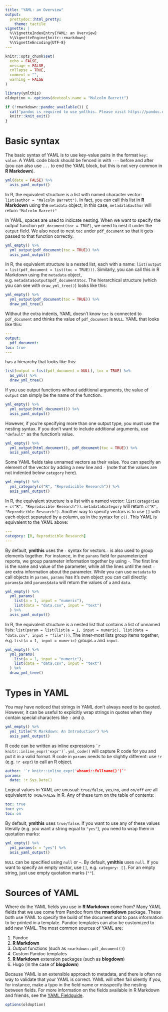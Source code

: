 ```yaml
---
title: "YAML: an Overview"
output:
  prettydoc::html_pretty:
    theme: tactile
vignette: |
  %\VignetteIndexEntry{YAML: an Overview}
  %\VignetteEngine{knitr::rmarkdown} 
  %\VignetteEncoding{UTF-8}
---
```


```r
knitr::opts_chunk$set(
  echo = FALSE,
  message = FALSE,
  collapse = TRUE,
  comment = "", 
  warning = FALSE
)
```

```r
library(ymlthis)
oldoption <- options(devtools.name = "Malcolm Barrett")
```

```r
if (!rmarkdown::pandoc_available()) {
  cat("pandoc is required to use ymlthis. Please visit https://pandoc.org/ for more information.")
  knitr::knit_exit()
}
```

# Basic syntax

The basic syntax of YAML is to use key-value pairs in the format `key: value`. A YAML code block should be fenced in with `---` before and after (you can also use `...` to end the YAML block, but this is not very common in **R Markdown**).

```r
yml(date = FALSE) %>% 
  asis_yaml_output()
```

In R, the equivalent structure is a list with named character vector: `list(author = "Malcolm Barrett")`. In fact, you can call this list in **R Markdown** using the `metadata` object; in this case, `metadata$author` will return `"Malcolm Barrett"` 

In YAML, spaces are used to indicate nesting. When we want to specify the output function `pdf_document(toc = TRUE)`, we need to nest it under the `output` field. We also need to nest `toc` under `pdf_document` so that it gets passed to that function correctly.

```r
yml_empty() %>% 
  yml_output(pdf_document(toc = TRUE)) %>% 
  asis_yaml_output()
```

In R, the equivalent structure is a nested list, each with a name: `list(output = list(pdf_document = list(toc = TRUE)))`. Similarly, you can call this in R Markdown using the `metadata` object, e.g. `metadata$output$pdf_document$toc`. The hierarchical structure (which you can see with `draw_yml_tree()`) looks like this:

```r
yml_empty() %>% 
  yml_output(pdf_document(toc = TRUE)) %>% 
  draw_yml_tree()
```

Without the extra indents, YAML doesn't know `toc` is connected to `pdf_document` and thinks the value of `pdf_document` is `NULL`. YAML that looks like this:

```yaml
---
output:
  pdf_document:
toc: true
---
```
has a hierarchy that looks like this:

```r
list(output = list(pdf_document = NULL), toc = TRUE) %>% 
  as_yml() %>% 
  draw_yml_tree()
```

If you use output functions without additional arguments, the value of `output` can simply be the name of the function. 

```r
yml_empty() %>% 
  yml_output(html_document()) %>% 
  asis_yaml_output()
```

However, if you're specifying more than one output type, you must use the nesting syntax. If you don't want to include additional arguments, use `"default"` as the function's value.

```r
yml_empty() %>% 
  yml_output(html_document(), pdf_document(toc = TRUE)) %>% 
  asis_yaml_output()
```

Some YAML fields take unnamed vectors as their value. You can specify an element of the vector by adding a new line and `-` (note that the values are not indented below `category` here).

```r
yml_empty() %>% 
  yml_category(c("R", "Reprodicible Research")) %>% 
  asis_yaml_output()
```

In R, the equivalent structure is a list with a named vector: `list(categories = c("R", "Reprodicible Research"))`. `metadata$category` will return `c("R", "Reprodicible Research")`. Another way to specify vectors is to use `[]` with each object separated by a column, as in the syntax for `c()`. This YAML is equivalent to the YAML above:

```yaml
---
category: [R, Reprodicible Research]
---
```

By default, **ymlthis** uses the `-` syntax for vectors.`-` is also used to group elements together. For instance, in the `params` field for parameterized reports, we group parameter information together by using `-`. The first line is the name and value of the parameter, while all the lines until the next `-` are extra information about the parameter. While you can use `metadata` to call objects in `params`, `params` has it's own object you can call directly: `params$a` and `params$data` will return the values of `a` and `data`.

```r
yml_empty() %>% 
  yml_params(
    list(a = 1, input = "numeric"), 
    list(data = "data.csv", input = "text")
  ) %>% 
  asis_yaml_output()
```

In R, the equivalent structure is a nested list that contains a list of unnamed lists: `list(param = list(list(a = 1, input = numeric), list(data = "data.csv", input = "file")))`. The inner-most lists group items together, e.g. `list(a = 1, input = numeric)` groups `a` and `input`.

```r
yml_empty() %>% 
  yml_params(
    list(a = 1, input = "numeric"), 
    list(data = "data.csv", input = "text")
  ) %>% 
  draw_yml_tree()
```

# Types in YAML

You may have noticed that strings in YAML don't always need to be quoted. However, it can be useful to explicitly wrap strings in quotes when they contain special characters like `:` and `@`.

```r
yml_empty() %>% 
  yml_title("R Markdown: An Introduction") %>% 
  asis_yaml_output()
```

R code can be written as inline expressions `` `r knitr::inline_expr('expr')` ``. `yml_code()` will capture R code for you and put it in a valid format. R code in `params` needs to be slightly different: use `!r` (e.g. `!r expr`) to call an R object.

```yaml
author: '`r knitr::inline_expr('whoami::fullname()')`'
params:
  date: !r Sys.Date()
```

Logical values in YAML are unusual: `true/false`, `yes/no`, and `on/off` are all equivalent to `TRUE/FALSE` in R. Any of these turn on the table of contents:

```yaml
toc: true
toc: yes
toc: on
```

By default, **ymlthis** uses `true/false`. If you want to use any of these values literally (e.g. you want a string equal to `"yes"`), you need to wrap them in quotation marks:

```r
yml_empty() %>% 
  yml_params(x = "yes") %>% 
  asis_yaml_output()
```

`NULL` can be specified using `null` or `~`. By default, **ymlthis** uses `null`. If you want to specify an empty vector, use `[]`, e.g. `category: []`. For an empty string, just use empty quotation marks (`""`).

# Sources of YAML

Where do the YAML fields you use in **R Markdown** come from? Many YAML fields that we use come from Pandoc from the **rmarkdown** package. These both use YAML to specify the build of the document and to pass information to be printed in a template. Pandoc templates can also be customized to add new YAML. The most common sources of YAML are:

1. Pandoc
1. **R Markdown**
1. Output functions (such as `rmarkdown::pdf_document()`)
1. Custom Pandoc templates
1. **R Markdown** extension packages (such as **blogdown**)
1. Hugo (in the case of **blogdown**)

Because YAML is an extensible approach to metadata, and there is often no way to validate that your YAML is correct. YAML will often fail silently if you, for instance, make a typo in the field name or misspecify the nesting between fields. For more information on the fields available in R Markdown and friends, see the [YAML Fieldguide](yaml-fieldguide.html).


```r
options(oldoption)
```
